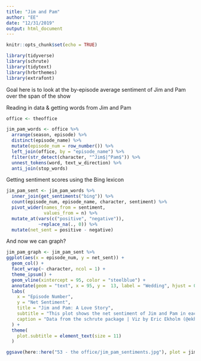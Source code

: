 ```yaml
---
title: "Jim and Pam"
author: "EE"
date: "12/31/2019"
output: html_document
---
```


```r
knitr::opts_chunk$set(echo = TRUE)

library(tidyverse)
library(schrute)
library(tidytext)
library(hrbrthemes)
library(extrafont)
```

Goal here is to look at the by-episode average sentiment of Jim and Pam over the span of the show

Reading in data & getting words from Jim and Pam
```r
office <- theoffice

jim_pam_words <- office %>%
  arrange(season, episode) %>%
  distinct(episode_name) %>%
  mutate(episode_num = row_number()) %>%
  left_join(office, by = "episode_name") %>%
  filter(str_detect(character, "^Jim$|^Pam$")) %>%
  unnest_tokens(word, text_w_direction) %>%
  anti_join(stop_words)
```

Getting sentiment scores using the Bing lexicon
```r
jim_pam_sent <- jim_pam_words %>%
  inner_join(get_sentiments("bing")) %>%
  count(episode_num, episode_name, character, sentiment) %>%
  pivot_wider(names_from = sentiment,
              values_from = n) %>%
  mutate_at(vars(c("positive", "negative")),
            ~replace_na(., 0)) %>%
  mutate(net_sent = positive - negative) 
```

And now we can graph?
```r
jim_pam_graph <- jim_pam_sent %>%
ggplot(aes(x = episode_num, y = net_sent)) +
  geom_col() +
  facet_wrap(~ character, ncol = 1) +
  theme_ipsum() +
  geom_vline(xintercept = 95, color = "steelblue") +
  annotate(geom = "text", x = 95, y =  13, label = "Wedding", hjust = 0, size = 2.5) +
  labs(
    x = "Episode Number",
    y = "Net Sentiment",
    title = "Jim and Pam: A Love Story",
    subtitle = "This plot shows the net sentiment of Jim and Pam in each episode of The Office across the entire show.\nSentiment is estimated from dialogue and stage directions.",
    caption = "Data from the schrute package | Viz by Eric Ekholm (@ekholm_e)"
  ) +
  theme(
    plot.subtitle = element_text(size = 11)
  )

ggsave(here::here("53 - the office/jim_pam_sentiments.jpg"), plot = jim_pam_graph, device = "jpg")
```

